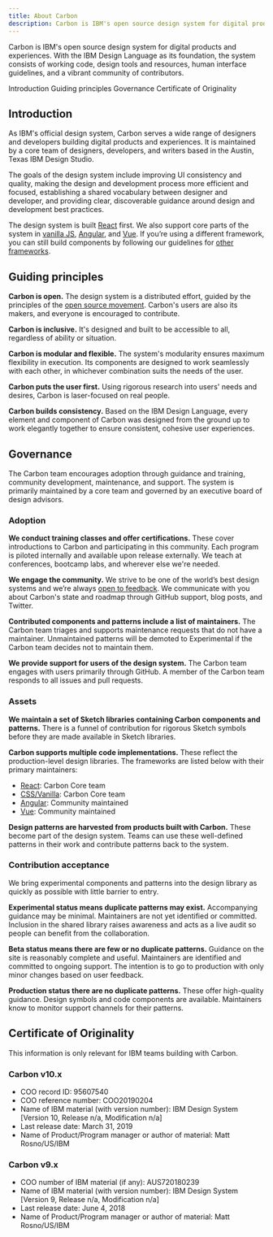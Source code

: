 ```yaml
---
title: About Carbon
description: Carbon is IBM's open source design system for digital products and experiences. With the IBM Design Language as its foundation, the system consists of working code, design tools, and more.
---
```


<PageDescription>

Carbon is IBM's open source design system for digital products and experiences. With the IBM Design Language as its foundation, the system consists of working code, design tools and resources, human interface guidelines, and a vibrant community of contributors.

</PageDescription>

<AnchorLinks>

<AnchorLink>Introduction</AnchorLink>
<AnchorLink>Guiding principles</AnchorLink>
<AnchorLink>Governance</AnchorLink>
<AnchorLink>Certificate of Originality</AnchorLink>

</AnchorLinks>

## Introduction

As IBM's official design system, Carbon serves a wide range of designers and developers building digital products and experiences. It is maintained by a core team of designers, developers, and writers based in the Austin, Texas IBM Design Studio.

The goals of the design system include improving UI consistency and quality, making the design and development process more efficient and focused, establishing a shared vocabulary between designer and developer, and providing clear, discoverable guidance around design and development best practices.

The design system is built [React](/get-started/develop/react) first. We also support core parts of the system in [vanilla JS](/get-started/develop/vanilla), [Angular](/get-started/develop/angular), and [Vue](/get-started/develop/vue). If you’re using a different framework, you can still build components by following our guidelines for [other frameworks](/get-started/develop/other-frameworks).

## Guiding principles

**Carbon is open.** The design system is a distributed effort, guided by the principles of the [open source movement](https://en.wikipedia.org/wiki/Open-source-software_movement). Carbon's users are also its makers, and everyone is encouraged to contribute.

**Carbon is inclusive.** It's designed and built to be accessible to all, regardless of ability or situation.

**Carbon is modular and flexible.** The system's modularity ensures maximum flexibility in execution. Its components are designed to work seamlessly with each other, in whichever combination suits the needs of the user.

**Carbon puts the user first.** Using rigorous research into users' needs and desires, Carbon is laser-focused on real people.

**Carbon builds consistency.** Based on the IBM Design Language, every element and component of Carbon was designed from the ground up to work elegantly together to ensure consistent, cohesive user experiences.

## Governance

The Carbon team encourages adoption through guidance and training, community development, maintenance, and support. The system is primarily maintained by a core team and governed by an executive board of design advisors.

### Adoption

**We conduct training classes and offer certifications.** These cover introductions to Carbon and participating in this community. Each program is piloted internally and available upon release externally. We teach at conferences, bootcamp labs, and wherever else we're needed.

**We engage the community.** We strive to be one of the world’s best design systems and we’re always [open to feedback](https://github.com/carbon-design-system/carbon-website/issues/new?assignees=&labels=feedback&template=feedback.md&title=). We communicate with you about Carbon's state and roadmap through GitHub support, blog posts, and Twitter.

**Contributed components and patterns include a list of maintainers.** The Carbon team triages and supports maintenance requests that do not have a maintainer. Unmaintained patterns will be demoted to Experimental if the Carbon team decides not to maintain them.

**We provide support for users of the design system.** The Carbon team engages with users primarily through GitHub. A member of the Carbon team responds to all issues and pull requests.

### Assets

**We maintain a set of Sketch libraries containing Carbon components and patterns.** There is a funnel of contribution for rigorous Sketch symbols before they are made available in Sketch libraries.

**Carbon supports multiple code implementations.** These reflect the production-level design libraries. The frameworks are listed below with their primary maintainers:

- [React](https://github.com/carbon-design-system/carbon): Carbon Core team
- [CSS/Vanilla](https://github.com/carbon-design-system/carbon): Carbon Core team
- [Angular](https://angular.carbondesignsystem.com/): Community maintained
- [Vue](https://github.com/carbon-design-system/carbon-components-vue): Community maintained

**Design patterns are harvested from products built with Carbon.** These become part of the design system. Teams can use these well-defined patterns in their work and contribute patterns back to the system.

### Contribution acceptance

We bring experimental components and patterns into the design library as quickly as possible with little barrier to entry.

**Experimental status means duplicate patterns may exist.** Accompanying guidance may be minimal. Maintainers are not yet identified or committed. Inclusion in the shared library raises awareness and acts as a live audit so people can benefit from the collaboration.

**Beta status means there are few or no duplicate patterns.** Guidance on the site is reasonably complete and useful. Maintainers are identified and committed to ongoing support. The intention is to go to production with only minor changes based on user feedback.

**Production status there are no duplicate patterns.** These offer high-quality guidance. Design symbols and code components are available. Maintainers know to monitor support channels for their patterns.

## Certificate of Originality

This information is only relevant for IBM teams building with Carbon.

### Carbon v10.x

- COO record ID: 95607540
- COO reference number: COO20190204
- Name of IBM material (with version number): IBM Design System [Version 10, Release n/a, Modification n/a]
- Last release date: March 31, 2019
- Name of Product/Program manager or author of material: Matt Rosno/US/IBM

### Carbon v9.x

- COO number of IBM material (if any): AUS720180239
- Name of IBM material (with version number): IBM Design System [Version 9, Release n/a, Modification n/a]
- Last release date: June 4, 2018
- Name of Product/Program manager or author of material: Matt Rosno/US/IBM
